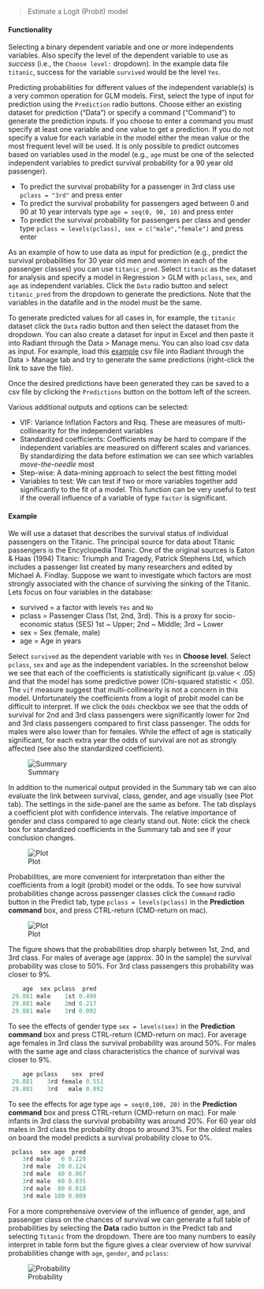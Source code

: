 > Estimate a Logit (Probit) model

#### Functionality

Selecting a binary dependent variable and one or more independents variables. Also specify the level of the dependent variable to use as _success_ (i.e., the `Choose level:` dropdown). In the example data file `titanic`, success for the variable `survived` would be the level `Yes`.

Predicting probabilities for different values of the independent variable(s) is a very common operation for GLM models. First, select the type of input for prediction using the `Prediction` radio buttons. Choose either an existing dataset for prediction ("Data") or specify a command ("Command") to generate the prediction inputs. If you choose to enter a command you must specify at least one variable and one value to get a prediction. If you do not specify a value for each variable in the model either the mean value or the most frequent level will be used. It is only possible to predict outcomes based on variables used in the model (e.g., `age` must be one of the selected independent variables to predict survival probability for a 90 year old passenger).

* To predict the survival probability for a passenger in 3rd class use `pclass = "3rd"` and press enter
* To predict the survival probability for passengers aged between 0 and 90 at 10 year intervals type `age = seq(0, 90, 10)` and press enter
* To predict the survival probability for passengers per class and gender type `pclass = levels(pclass), sex = c("male","female")` and press enter

As an example of how to use data as input for prediction (e.g., predict the survival probabilities for 30 year old men and women in each of the passenger classes) you can use `titanic_pred`. Select `titanic` as the dataset for analysis and specify a model in Regression > GLM with `pclass`, `sex`, and `age` as independent variables. Click the `Data` radio button and select `titanic_pred` from the dropdown to generate the predictions. Note that the variables in the datafile and in the model must be the same.

To generate predicted values for all cases in, for example, the `titanic` dataset click the `Data` radio button and then select the dataset from the dropdown. You can also create a dataset for input in Excel and then paste it into Radiant through the Data > Manage menu. You can also load csv data as input. For example, load this <a href="https://raw.githubusercontent.com/mostly-harmless/radiant/master/inst/examples/glm_pred.csv" target="_blank">example</a> csv file into Radiant through the Data > Manage tab and try to generate the same predictions (right-click the link to save the file).

Once the desired predictions have been generated they can be saved to a csv file by clicking the `Predictions` button on the bottom left of the screen.

Various additional outputs and options can be selected:

* VIF: Variance Inflation Factors and Rsq. These are measures of multi-collinearity for the independent variables
* Standardized coefficients: Coefficients may be hard to compare if the independent variables are measured on different scales and variances. By standardizing the data before estimation we can see which variables _move-the-needle_ most
* Step-wise: A data-mining approach to select the best fitting model
* Variables to test: We can test if two or more variables together add significantly to the fit of a model. This function can be very useful to test if the overall influence of a variable of type `factor` is significant.

#### Example

We will use a dataset that describes the survival status of individual passengers on the Titanic. The principal source for data about Titanic passengers is the Encyclopedia Titanic. One of the original sources is Eaton & Haas (1994) Titanic: Triumph and Tragedy, Patrick Stephens Ltd, which includes a passenger list created by many researchers and edited by Michael A. Findlay. Suppose we want to investigate which factors are most strongly associated with the chance of surviving the sinking of the Titanic. Lets focus on four variables in the database:

- survived = a factor with levels `Yes` and `No`
- pclass = Passenger Class (1st, 2nd, 3rd). This is a proxy for socio-economic status (SES) 1st ~ Upper; 2nd ~ Middle; 3rd ~ Lower
- sex = Sex (female, male)
- age = Age in years

Select `survived` as the dependent variable with `Yes` in **Choose level**. Select `pclass`, `sex` and `age` as the independent variables. In the screenshot below we see that each of the coefficients is statistically significant (p.value < .05) and that the model has some predictive power (Chi-squared statistic < .05). The `vif` measure suggest that multi-collinearity is not a concern in this model. Unfortunately the coefficients from a logit of probit model can be difficult to interpret. If we click the `Odds` checkbox we see that the odds of survival for 2nd and 3rd class passengers were significantly lower for 2nd and 3rd class passengers compared to first class passenger. The odds for males were also lower than for females. While the effect of age is statically significant, for each extra year the odds of survival are not as strongly affected (see also the standardized coefficient).

![Summary](http://mostly-harmless.github.io/radiant/quant/figures_quant/glm_reg_summary.png)

In addition to the numerical output provided in the Summary tab we can also evaluate the link between survival, class, gender, and age visually (see Plot tab). The settings in the side-panel are the same as before. The tab displays a coefficient plot with confidence intervals. The relative importance of gender and class compared to age clearly stand out. Note: click the check box for standardized coefficients in the Summary tab and see if your conclusion changes.

![Plot](http://mostly-harmless.github.io/radiant/quant/figures_quant/glm_reg_plot.png)

Probabilities, are more convenient for interpretation than either the coefficients from a logit (probit) model or the odds. To see how survival probabilities change across passenger classes click the `Command` radio button in the Predict tab, type `pclass = levels(pclass)` in the **Prediction command** box, and press CTRL-return (CMD-return on mac).

![Plot](http://mostly-harmless.github.io/radiant/quant/figures_quant/glm_reg_predict.png)

The figure shows that the probabilities drop sharply between 1st, 2nd, and 3rd class. For males of average age (approx. 30 in the sample) the survival probability was close to 50%. For 3rd class passengers this probability was closer to 9%.

```r
    age  sex pclass  pred
 29.881 male    1st 0.499
 29.881 male    2nd 0.217
 29.881 male    3rd 0.092
```

To see the effects of gender type `sex = levels(sex)` in the **Prediction command** box and press CTRL-return (CMD-return on mac). For average age females in 3rd class the survival probability was around 50%. For males with the same age and class characteristics the chance of survival was closer to 9%.

```r
    age pclass    sex  pred
 29.881    3rd female 0.551
 29.881    3rd   male 0.092
```

To see the effects for age type `age = seq(0,100, 20)` in the **Prediction command** box and press CTRL-return (CMD-return on mac). For male infants in 3rd class the survival probability was around 20%. For 60 year old males in 3rd class the probability drops to around 3%. For the oldest males on board the model predicts a survival probability close to 0%.

```r
 pclass  sex age  pred
    3rd male   0 0.220
    3rd male  20 0.124
    3rd male  40 0.067
    3rd male  60 0.035
    3rd male  80 0.018
    3rd male 100 0.009
```

For a more comprehensive overview of the influence of gender, age, and passenger class on the chances of survival we can generate a full table of probabilities by selecting the **Data** radio button in the Predict tab and selecting `Titanic` from the dropdown. There are too many numbers to easily interpret in table form but the figure gives a clear overview of how survival probabilities change with `age`, `gender`, and `pclass`:

![Probability](http://mostly-harmless.github.io/radiant/quant/figures_quant/glm_reg_predict_data.png)


